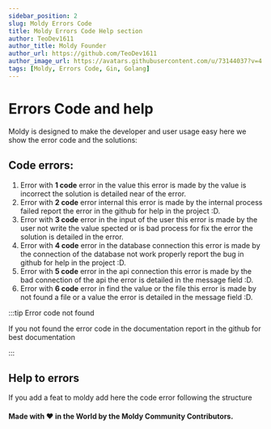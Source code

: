 ```yaml
---
sidebar_position: 2
slug: Moldy Errors Code
title: Moldy Errors Code Help section 
author: TeoDev1611
author_title: Moldy Founder
author_url: https://github.com/TeoDev1611
author_image_url: https://avatars.githubusercontent.com/u/73144037?v=4
tags: [Moldy, Errors Code, Gin, Golang]
---
```


# Errors Code and help

Moldy is designed to make the developer and user usage easy here we show the error code and the solutions:

## Code errors:

1. Error with **1 code** error in the value this error is made by the value is incorrect the solution is detailed near of the error.
2. Error with **2 code** error internal this error is made by the internal process failed report the error in the github for help in the project :D.
3. Error with **3 code** error in the input of the user this error is made by the user not write the value spected or is bad process for fix the error the solution is detailed in the error.
4. Error with **4 code** error in the database connection this error is made by the connection of the database not work properly report the bug in github for help in the project :D.
5. Error with **5 code** error in the api connection this error is made by the bad connection of the api the error is detailed in the message field :D.
6. Error with **6 code** error in find the value or the file this error is made by not found a file or a value the error is detailed in the message field :D.

:::tip Error code not found

If you not found the error code in the documentation report in the github for best documentation

:::

## Help to errors

If you add a feat to moldy add here the code error following the structure 

#### Made with ❤️ in the World by the Moldy Community Contributors.
